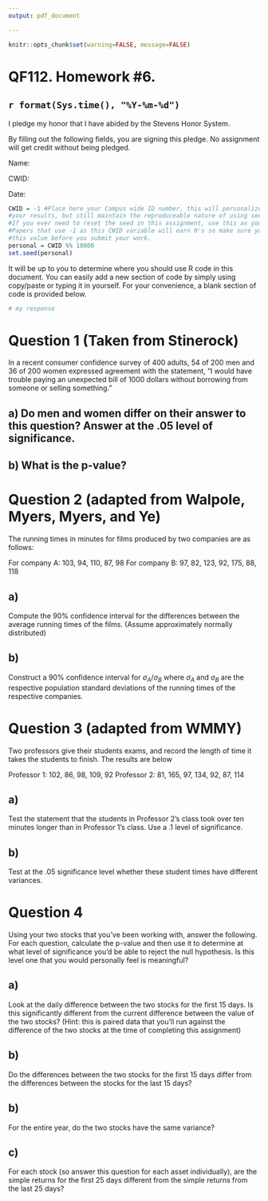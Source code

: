 ---
output: pdf_document

---

```{r global_options, include=FALSE}
knitr::opts_chunk$set(warning=FALSE, message=FALSE)
```



# QF112.  Homework #6.


## `r format(Sys.time(), "%Y-%m-%d")`

I pledge my honor that I have abided by the Stevens Honor System.

By filling out the following fields, you are signing this pledge.  No assignment will get credit without being pledged.

Name:

CWID:

Date:




```{r}
CWID = -1 #Place here your Campus wide ID number, this will personalize
#your results, but still maintain the reproduceable nature of using seeds.
#If you ever need to reset the seed in this assignment, use this as your seed
#Papers that use -1 as this CWID variable will earn 0's so make sure you change
#this value before you submit your work.
personal = CWID %% 10000
set.seed(personal)
```

It will be up to you to determine where you should use R code in this document.  You can easily add a new section of code by simply using copy/paste or typing it in yourself.  For your convenience, a blank section of code is provided below.

```{r}
# my response
```

# Question 1 (Taken from Stinerock)

In a recent consumer confidence survey of 400 adults, 54 of 200 men and 36 of 200 women expressed agreement with the statement, "I would have trouble paying an unexpected bill of 1000 dollars without borrowing from someone or selling something."

## a)  Do men and women differ on their answer to this question?  Answer at the .05 level of significance. 

## b)  What is the p-value?

# Question 2 (adapted from Walpole, Myers, Myers, and Ye)

The running times in minutes for films produced by two companies are as follows:

For company A: 103, 94, 110, 87, 98
For company B: 97, 82, 123, 92, 175, 88, 118

## a)

Compute the $90\%$ confidence interval for the differences between the average running times of the films.  (Assume approximately normally distributed)

## b)

Construct a $90\%$ confidence interval for $\sigma_A/\sigma_B$ where $\sigma_A$ and $\sigma_B$ are the respective population standard deviations of the running times of the respective companies.

# Question 3 (adapted from WMMY)

Two professors give their students exams, and record the length of time it takes the students to finish.  The results are below

Professor 1:  102, 86, 98, 109, 92
Professor 2:  81, 165, 97, 134, 92, 87, 114

## a)

Test the statement that the students in Professor 2's class took over ten minutes longer than in Professor 1's class.  Use a .1 level of significance.

## b)

Test at the .05 significance level whether these student times have different variances.

# Question 4

Using your two stocks that you've been working with, answer the following.  For each question, calculate the p-value and then use it to determine at what level of significance you'd be able to reject the null hypothesis.  Is this level one that you would personally feel is meaningful?

## a)

Look at the daily difference between the two stocks for the first 15 days.  Is this significantly different from the current difference between the value of the two stocks?
(Hint: this is paired data that you'll run against the difference of the two stocks at the time of completing this assignment)

## b)

Do the differences between the two stocks for the first 15 days differ from the differences between the stocks for the last 15 days? 

## b)

For the entire year, do the two stocks have the same variance?

## c)

For each stock (so answer this question for each asset individually), are the simple returns for the first 25 days different from the simple returns from the last 25 days?


